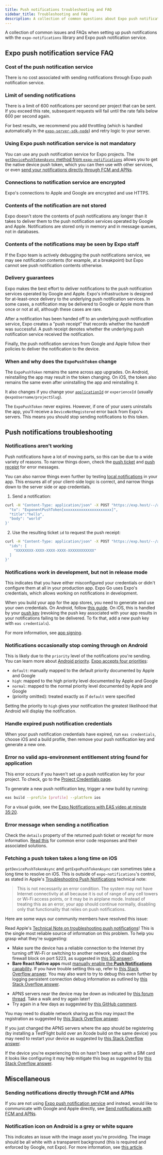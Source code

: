 ```yaml
---
title: Push notifications troubleshooting and FAQ
sidebar_title: Troubleshooting and FAQ
description: A collection of common questions about Expo push notification service.
---
```



A collection of common issues and FAQs when setting up push notifications with the `expo-notifications` library and Expo push notification service.

## Expo push notification service FAQ

### Cost of the push notification service

There is no cost associated with sending notifications through Expo push notification service.

### Limit of sending notifications

There is a limit of 600 notifications per second per project that can be sent. If you exceed this rate, subsequent requests will fail until the rate falls below 600 per second again.

For best results, we recommend you add throttling (which is handled automatically in the [`expo-server-sdk-node`](https://github.com/expo/expo-server-sdk-node)) and retry logic to your server.

### Using Expo push notification service is not mandatory

You can use any push notification service for Expo projects. The [`getDevicePushTokenAsync` method from `expo-notifications`](/versions/latest/sdk/notifications/#getdevicepushtokenasync-devicepushtoken) allows you to get the native device push token, which you can then use with other services, or even [send your notifications directly through FCM and APNs](/push-notifications/sending-notifications-custom).

### Connections to notification service are encrypted

Expo's connections to Apple and Google are encrypted and use HTTPS.

### Contents of the notification are not stored

Expo doesn't store the contents of push notifications any longer than it takes to deliver them to the push notification services operated by Google and Apple. Notifications are stored only in memory and in message queues, not in databases.

### Contents of the notifications may be seen by Expo staff

If the Expo team is actively debugging the push notifications service, we may see notification contents (for example, at a breakpoint) but Expo cannot see push notification contents otherwise.

### Delivery guarantees

Expo makes the best effort to deliver notifications to the push notification services operated by Google and Apple. Expo's infrastructure is designed for at-least-once delivery to the underlying push notification services. In some cases, a notification may be delivered to Google or Apple more than once or not at all, although these cases are rare.

After a notification has been handed off to an underlying push notification service, Expo creates a "push receipt" that records whether the handoff was successful. A push receipt denotes whether the underlying push notification service received the notification.

Finally, the push notification services from Google and Apple follow their policies to deliver the notification to the device.

### When and why does the `ExpoPushToken` change

The `ExpoPushToken` remains the same across app upgrades. On Android, reinstalling the app may result in the token changing. On iOS, the token also remains the same even after uninstalling the app and reinstalling it.

It also changes if you change your [`applicationId`](/versions/latest/sdk/application/#applicationapplicationid) or `experienceId` (usually `@expoUsername/projectSlug`).

The `ExpoPushToken` never expires. However, if one of your users uninstalls the app, you'll receive a `DeviceNotRegistered` error back from Expo's servers. This means you should stop sending notifications to this token.

## Push notifications troubleshooting

### Notifications aren't working

Push notifications have a lot of moving parts, so this can be due to a wide variety of reasons. To narrow things down, check the [push ticket](/push-notifications/sending-notifications/#push-tickets) and [push receipt](/push-notifications/sending-notifications/#push-receipts) for error messages.

You can also narrow things even further by testing [local notifications](/versions/latest/sdk/notifications/#schedulenotificationasyncnotificationrequest-notificationrequestinput-promisestring) in your app. This ensures all of your client-side logic is correct, and narrow things down to the server side or app credentials.

<Collapsible summary="See here for some quick terminal commands you can use to get the push receipt">

1. Send a notification:

```sh
curl -H "Content-Type: application/json" -X POST "https://exp.host/--/api/v2/push/send" -d '{
  "to": "ExponentPushToken[xxxxxxxxxxxxxxxxxxxxxx]",
  "title":"hello",
  "body": "world"
}'
```

2. Use the resulting ticket `id` to request the push receipt:

```sh
curl -H "Content-Type: application/json" -X POST "https://exp.host/--/api/v2/push/getReceipts" -d '{
  "ids": [
    "XXXXXXXX-XXXX-XXXX-XXXX-XXXXXXXXXXXX"
  ]
}'
```

</Collapsible>

### Notifications work in development, but not in release mode

This indicates that you have either misconfigured your credentials or didn't configure them at all in your production app. Expo Go uses Expo's credentials, which allows working on notifications in development.

When you build your app for the app stores, you need to generate and use your own credentials. On Android, follow [this guide](/push-notifications/fcm-credentials). On iOS, this is handled by your [push key](/app-signing/app-credentials/#push-notification-keys) (revoking the push key associated with your app results in your notifications failing to be delivered. To fix that, add a new push key with `eas credentials`).

For more information, see [app signing](/app-signing/app-credentials).

### Notifications occasionally stop coming through on Android

This is likely due to the `priority` level of the notifications you're sending. You can learn more about [Android priority](https://firebase.google.com/docs/cloud-messaging/http-server-ref#downstream-http-messages-json). [Expo accepts four priorities](/push-notifications/sending-notifications/#message-request-format):

- `default`: manually mapped to the default priority documented by Apple and Google
- `high`: mapped to the high priority level documented by Apple and Google
- `normal`: mapped to the normal priority level documented by Apple and Google
- (priority omitted): treated exactly as if `default` were specified

Setting the priority to `high` gives your notification the greatest likelihood that Android will display the notification.

### Handle expired push notification credentials

When your push notification credentials have expired, run `eas credentials`, choose iOS and a build profile, then remove your push notification key and generate a new one.

### Error no valid aps-environment entitlement string found for application

This error occurs if you haven't set up a push notification key for your project. To check, go to the [Project Credentials page](https://expo.dev/accounts/[account]/projects/[project]/credentials/ios).

To generate a new push notification key, trigger a new build by running:

```bash
eas build --profile [profile] --platform ios
```

For a visual guide, see the [Expo Notifications with EAS video at minute 35:20](https://youtu.be/BCCjGtKtBjE?t=2123).

### Error message when sending a notification

Check the `details` property of the returned push ticket or receipt for more information. [Read this](/push-notifications/sending-notifications/#errors) for common error code responses and their associated solutions.

### Fetching a push token takes a long time on iOS

`getDevicePushTokenAsync` and `getExpoPushTokenAsync` can sometimes take a long time to resolve on iOS. This is outside of `expo-notifications`'s control, as stated in Apple's [Troubleshooting Push Notifications](https://developer.apple.com/library/archive/technotes/tn2265/_index.html) technical note:

> This is not necessarily an error condition. The system may not have Internet connectivity at all because it is out of range of any cell towers or Wi-Fi access points, or it may be in airplane mode. Instead of treating this as an error, your app should continue normally, disabling only that functionality that relies on push notifications.

Here are some ways our community members have resolved this issue:

<Collapsible summary="Read the Apple's Technical Note on troubleshooting push notifications">

Read Apple's [Technical Note on troubleshooting push notifications](https://developer.apple.com/library/archive/technotes/tn2265/_index.html)! This is the single most reliable source of information on this problem. To help you grasp what they're suggesting:

- Make sure the device has a reliable connection to the Internet (try turning off Wi-Fi or switching to another network, and disabling the firewall block on port 5223, as suggested in [this SO answer](https://stackoverflow.com/a/34332047/1123156)).
- **Bare React Native apps** must [manually enable the **Push Notifications** capability](/build-reference/ios-capabilities#manual-setup). If you have trouble setting this up, refer to [this Stack Overflow answer](https://stackoverflow.com/a/10791240/1123156). You may also want to try to debug this even further by logging persistent connection debug information as outlined by [this Stack Overflow answer](https://stackoverflow.com/a/8036052/1123156).

</Collapsible>

<Collapsible summary="Try again in a little while">

- APNS servers near the device may be down as indicated by [this forum thread](https://developer.apple.com/forums/thread/52224). Take a walk and try again later!
- Try again in a few days as suggested by [this GitHub comment](https://github.com/expo/expo/issues/10369#issuecomment-717872956).

</Collapsible>

<Collapsible summary="Disable network sharing on your device">

You may need to disable network sharing as this may impact the registration as suggested by [this Stack Overflow answer](https://stackoverflow.com/a/59156989/1123156).

</Collapsible>

<Collapsible summary="Restart your device">

If you just changed the APNS servers where the app should be registering (by installing a TestFlight build over an Xcode build on the same device) you may need to restart your device as suggested by [this Stack Overflow answer](https://stackoverflow.com/a/59864028/1123156).

</Collapsible>

<Collapsible summary="Setup your device with a SIM card">

If the device you're experiencing this on hasn't been setup with a SIM card it looks like configuring it may help mitigate this bug as suggested by [this Stack Overflow answer](https://stackoverflow.com/a/19432504/1123156).

</Collapsible>

## Miscellaneous

### Sending notifications directly through FCM and APNs

If you are not using [Expo push notification service](/push-notifications/sending-notifications) and instead, would like to communicate with Google and Apple directly, see [Send notifications with FCM and APNs](/push-notifications/sending-notifications-custom).

### Notification icon on Android is a grey or white square

This indicates an issue with the image asset you're providing. The image should be all white with a transparent background (this is required and enforced by Google, not Expo). For more information, see [this article](https://clevertap.com/blog/fixing-notification-icon-for-android-lollipop-and-above/).
